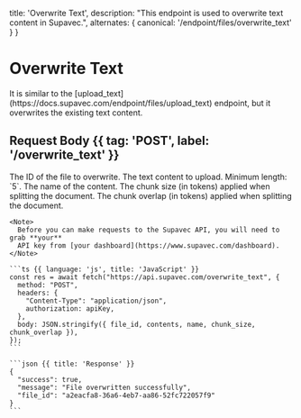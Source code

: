   title: 'Overwrite Text',
  description: "This endpoint is used to overwrite text content in Supavec.",
  alternates: {
    canonical: '/endpoint/files/overwrite_text'
  }
}

# Overwrite Text

<Row>
  <Col>
  It is similar to the [upload_text](https://docs.supavec.com/endpoint/files/upload_text) endpoint, but it overwrites the existing text content.

  ##  Request Body {{ tag: 'POST', label: '/overwrite_text' }}

  <Properties>
    <Property name="file_id" type="string" required>
      The ID of the file to overwrite.
    </Property>
    <Property name="contents" type="string" required>
      The text content to upload. Minimum length: `5`.
    </Property>
    <Property name="name" type="string">
      The name of the content.
    </Property>
    <Property name="chunk_size" type="integer">
      The chunk size (in tokens) applied when splitting the document.
    </Property>
    <Property name="chunk_overlap" type="integer">
      The chunk overlap (in tokens) applied when splitting the document.
    </Property>
  </Properties>

  

  </Col>
  <Col>

    <Note>
      Before you can make requests to the Supavec API, you will need to grab **your**
      API key from [your dashboard](https://www.supavec.com/dashboard).
    </Note>

    ```ts {{ language: 'js', title: 'JavaScript' }}
    const res = await fetch("https://api.supavec.com/overwrite_text", {
      method: "POST",
      headers: {
        "Content-Type": "application/json",
        authorization: apiKey,
      },
      body: JSON.stringify({ file_id, contents, name, chunk_size, chunk_overlap }),
    });
    ```

    ```json {{ title: 'Response' }}
    {
      "success": true,
      "message": "File overwritten successfully",
      "file_id": "a2eacfa8-36a6-4eb7-aa86-52fc722057f9"
    }
    ```

  </Col>
</Row>